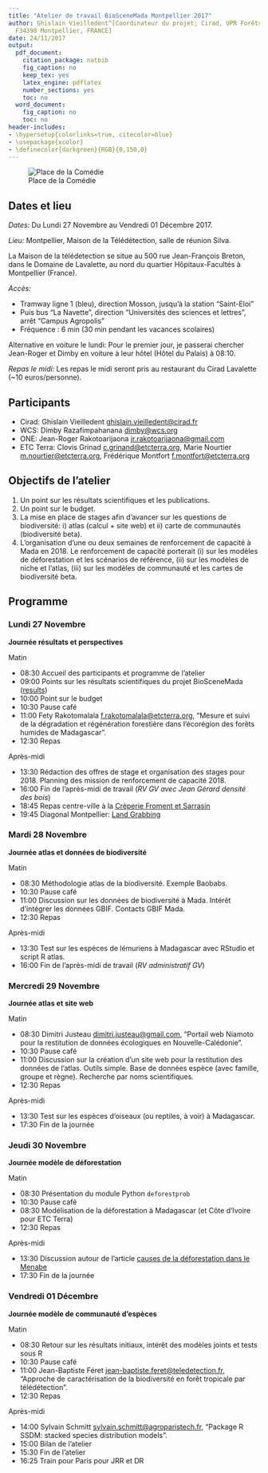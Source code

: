 ```yaml
---
title: "Atelier de travail BioSceneMada Montpellier 2017"
author: Ghislain Vieilledent^[Coordinateur du projet; Cirad, UPR Forêts et Sociétés,
  F34398 Montpellier, FRANCE]
date: 24/11/2017
output:
  pdf_document:
    citation_package: natbib
    fig_caption: no
    keep_tex: yes
    latex_engine: pdflatex
    number_sections: yes
    toc: no
  word_document:
    fig_caption: no
    toc: no
header-includes:
- \hypersetup{colorlinks=true, citecolor=blue}
- \usepackage{xcolor}
- \definecolor{darkgreen}{RGB}{0,150,0}
---
```



![Place de la Comédie](Montpellier.jpg)

## Dates et lieu

*Dates:* Du Lundi 27 Novembre au Vendredi 01 Décembre 2017.

*Lieu:* Montpellier, Maison de la Télédétection, salle de réunion Silva.

La Maison de la télédetection se situe au 500 rue Jean-François
Breton, dans le Domaine de Lavalette, au nord du quartier
Hôpitaux-Facultés à Montpellier (France).

*Accès:*

- Tramway ligne 1 (bleu), direction Mosson, jusqu'à la station "Saint-Eloi"
- Puis bus "La Navette", direction "Universités des sciences et lettres", arrêt "Campus Agropolis"
- Fréquence : 6 min (30 min pendant les vacances scolaires)

Alternative en voiture le lundi: Pour le premier jour, je passerai
chercher Jean-Roger et Dimby en voiture à leur hôtel (Hôtel du Palais)
à 08:10.

*Repas le midi:* Les repas le midi seront pris au restaurant du Cirad Lavalette (~10 euros/personne).

## Participants

- Cirad: Ghislain Vieilledent <ghislain.vieilledent@cirad.fr>
- WCS: Dimby Razafimpahanana <dimby@wcs.org>
- ONE: Jean-Roger Rakotoarijaona <jr.rakotoarijaona@gmail.com>
- ETC Terra: Clovis Grinad <c.grinand@etcterra.org>, Marie Nourtier
  <m.nourtier@etcterra.org>, Frédérique Montfort
  <f.montfort@etcterra.org>

## Objectifs de l'atelier

1. Un point sur les résultats scientifiques et les publications.
2. Un point sur le budget.
3. La mise en place de stages afin d'avancer sur les questions de
   biodiversité: i) atlas (calcul + site web) et ii) carte de communautés (biodiversité
   beta).
4. L'organisation d'une ou deux semaines de renforcement de capacité à
   Mada en 2018. Le renforcement de capacité porterait (i) sur les
   modèles de déforestation et les scénarios de référence, (ii) sur
   les modèles de niche et l'atlas, (iii) sur les modèles de
   communauté et les cartes de biodiversité beta.

## Programme

### Lundi 27 Novembre

**Journée résultats et perspectives**

Matin

- 08:30 Accueil des participants et programme de l'atelier
- 09:00 Points sur les résultats scientifiques du projet BioSceneMada ([results](https://bioscenemada.cirad.fr//wp-content/uploads/2017/10/summary-scientific-results.pdf))
- 10:00 Point sur le budget
- 10:30 Pause café
- 11:00 Fety Rakotomalala <f.rakotomalala@etcterra.org>, "Mesure et suivi de la dégradation et régénération forestière dans l'écorégion des forêts humides de Madagascar".
- 12:30 Repas

Après-midi

- 13:30 Rédaction des offres de stage et organisation des stages pour 2018. Planning des mission de renforcement de capacité 2018.
- 16:00 Fin de l'après-midi de travail (_RV GV avec Jean Gérard densité des bois_)
- 18:45 Repas centre-ville à la [Crèperie Froment et Sarrasin](https://www.fromentetsarrasin-creperie.com)
- 19:45 Diagonal Montpellier: [Land Grabbing](http://www.festival-alimenterre.org/film/land-grabbing)

### Mardi 28 Novembre

**Journée atlas et données de biodiversité**

Matin

- 08:30 Méthodologie atlas de la biodiversité. Exemple Baobabs.
- 10:30 Pause café
- 11:00 Discussion sur les données de biodiversité à Mada. Intérêt d'intégrer les données GBIF. Contacts GBIF Mada.
- 12:30 Repas

Après-midi

- 13:30 Test sur les espèces de lémuriens à Madagascar avec RStudio et script R atlas.
- 16:00 Fin de l'après-midi de travail (_RV administratif GV_)

### Mercredi 29 Novembre

**Journée atlas et site web**

Matin

- 08:30 Dimitri Justeau <dimitri.justeau@gmail.com>, "Portail web Niamoto pour la restitution de données écologiques en Nouvelle-Calédonie".
- 10:30 Pause café
- 11:00 Discussion sur la création d'un site web pour la restitution des données de l'atlas. Outils simple. Base de données espèce (avec famille, groupe et règne). Recherche par noms scientifiques.
- 12:30 Repas

Après-midi

- 13:30 Test sur les espèces d'oiseaux (ou reptiles, à voir) à Madagascar.
- 17:30 Fin de la journée

### Jeudi 30 Novembre

**Journée modèle de déforestation**

Matin

- 08:30 Présentation du module Python `deforestprob`
- 10:30 Pause café
- 08:30 Modélisation de la déforestation à Madagascar (et Côte d'Ivoire pour ETC Terra)
- 12:30 Repas

Après-midi

- 13:30 Discussion autour de l'article [causes de la déforestation dans le Menabe](https://tinyurl.com/y9j5b9gq)
- 17:30 Fin de la journée

### Vendredi 01 Décembre

**Journée modèle de communauté d'espèces**

Matin

- 08:30 Retour sur les résultats initiaux, intérêt des modèles joints et tests sous R
- 10:30 Pause café
- 11:00 Jean-Baptiste Féret <jean-baptiste.feret@teledetection.fr>, "Approche de caractérisation de la biodiversité en forêt tropicale par télédétection".
- 12:30 Repas 

Après-midi

- 14:00 Sylvain Schmitt <sylvain.schmitt@agroparistech.fr>, "Package R SSDM: stacked species distribution models".
- 15:00 Bilan de l'atelier
- 15:30 Fin de l'atelier
- 16:25 Train pour Paris pour JRR et DR

